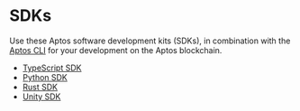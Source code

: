 # SDKs
Use these Aptos software development kits (SDKs), in combination with the [Aptos CLI](./cli.mdx) for your development on the Aptos blockchain.

- [TypeScript SDK](./sdks/ts-sdk.mdx)
- [Python SDK](./sdks/python-sdk.mdx)
- [Rust SDK](./sdks/rust-sdk.mdx)
- [Unity SDK](./sdks/unity-sdk.mdx)
